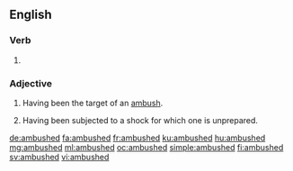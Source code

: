 ==English==

===Verb===
{{head|en|verb form}}

# {{en-past of|ambush}}

===Adjective===
{{en-adj}}

# Having been the target of an [[ambush]].
# {{context|figurative|lang=en}} Having been subjected to a shock for which one is unprepared.

[[de:ambushed]]
[[fa:ambushed]]
[[fr:ambushed]]
[[ku:ambushed]]
[[hu:ambushed]]
[[mg:ambushed]]
[[ml:ambushed]]
[[oc:ambushed]]
[[simple:ambushed]]
[[fi:ambushed]]
[[sv:ambushed]]
[[vi:ambushed]]